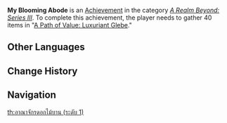 {{Achievement Infobox
|title        = My Blooming Abode
|id           = 81090
|order id     = 1091
|category     = A Realm Beyond: Series III
|description  = Gather 40 items in "[[A Path of Value: Luxuriant Glebe]]."
|requirements = 
|primogems    = 5
|tracking     = Tracks the total number of plants gathered.
|topic        = 
|set          = My Blooming Abode
|tier         = 1
|tiers_total  = 3
|tier1        = My Blooming Abode (Tier 1)
|tier2        = My Blooming Abode (Tier 2)
|tier3        = My Blooming Abode (Tier 3)
|prev         = 
|next         = My Blooming Abode (Tier 2)
}}
'''My Blooming Abode''' is an [[Achievement]] in the category ''[[A Realm Beyond: Series III]]''. To complete this achievement, the player needs to gather 40 items in "[[A Path of Value: Luxuriant Glebe]]."
<!--
==Trivia==

==Video Guides==
{{EVT
|video1   = 
|caption1 = 
}}
-->
==Other Languages==
{{Transclude|My Blooming Abode|Other Languages}}

==Change History==
{{Change History|2.0}}
<!--
==References==
{{Reflist}}
-->
==Navigation==
{{Achievement Navbox|A Realm Beyond: Series III}}
[[th:อาณาจักรดอกไม้บาน (ระดับ 1)]]